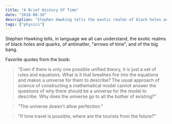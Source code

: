 ```yaml
---
title: "A Brief History Of Time"
date: "2018-08-10"
description: "Stephen Hawking tells the exotic realms of black holes and quarks, of antimatter, 'arrows of time', and of the big bang."
tags: ["physics"]
---
```


Stephen Hawking tells, in language we all can understand, the exotic realms of black holes and quarks, of antimatter, "arrows of time", and of the big bang.

Favorite quotes from the book:

> "Even if there is only one possible unified theory, it is just a set of rules and equations. What is it that breathes fire into the equations and makes a universe for them to describe? The usual approach of science of constructing a mathematical model cannot answer the questions of why there should be a universe for the model to describe. Why does the universe go to all the bother of existing?"

> "The universe doesn't allow perfection."

> "If time travel is possible, where are the tourists from the future?"
